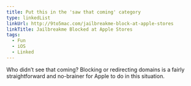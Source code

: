 ```yaml
---
title: Put this in the 'saw that coming' category
type: linkedList
linkUrl: http://9to5mac.com/jailbreakme-block-at-apple-stores
linkTitle: Jailbreakme Blocked at Apple Stores
tags:
  - Fun
  - iOS
  - Linked
---
```


Who didn’t see that coming? Blocking or redirecting domains is a fairly straightforward and no-brainer for Apple to do in this situation.

